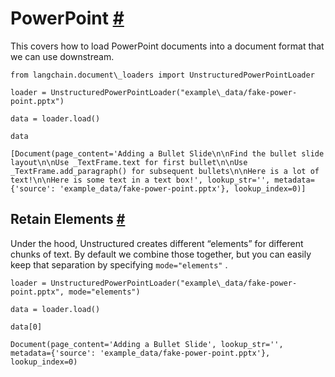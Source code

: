  PowerPoint
 [#](#powerpoint "Permalink to this headline")
===========================================================
 This covers how to load PowerPoint documents into a document format that we can use downstream.
```
from langchain.document\_loaders import UnstructuredPowerPointLoader
```
```
loader = UnstructuredPowerPointLoader("example\_data/fake-power-point.pptx")
```
```
data = loader.load()
```
```
data
```
```
[Document(page_content='Adding a Bullet Slide\n\nFind the bullet slide layout\n\nUse _TextFrame.text for first bullet\n\nUse _TextFrame.add_paragraph() for subsequent bullets\n\nHere is a lot of text!\n\nHere is some text in a text box!', lookup_str='', metadata={'source': 'example_data/fake-power-point.pptx'}, lookup_index=0)]
```
 Retain Elements
 [#](#retain-elements "Permalink to this headline")
---------------------------------------------------------------------
 Under the hood, Unstructured creates different “elements” for different chunks of text. By default we combine those together, but you can easily keep that separation by specifying
 `mode="elements"`
 .
```
loader = UnstructuredPowerPointLoader("example\_data/fake-power-point.pptx", mode="elements")
```
```
data = loader.load()
```
```
data[0]
```
```
Document(page_content='Adding a Bullet Slide', lookup_str='', metadata={'source': 'example_data/fake-power-point.pptx'}, lookup_index=0)
```